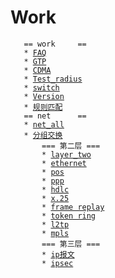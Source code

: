 = Work =
	== work 	==
	* [[FAQ]]
	* [[GTP]]
	* [[CDMA]]
	* [[Test_radius]]
	* [[switch]]
	* [[Version]]
	* [[规则匹配]]
	== net		==
	* [[net_all]]
	* [[分组交换]]
		=== 第二层 ===
		* [[layer_two]]
		* [[ethernet]]
		* [[pos]]
		* [[ppp]]
		* [[hdlc]]
		* [[x.25]]
		* [[frame replay]]
		* [[token ring]]
		* [[l2tp]]
		* [[mpls]]
		=== 第三层 ===
		* [[ip报文]]
		* [[ipsec]]

